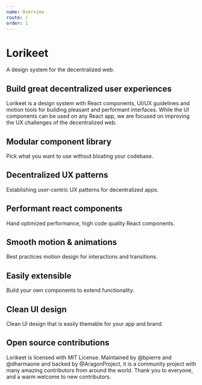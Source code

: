 ```yaml
---
name: Overview
route: /
order: 1
---
```


# Lorikeet

A design system for the decentralized web.

## Build great decentralized user experiences

Lorikeet is a design system with React components, UI/UX guidelines and motion
tools for building pleasant and performant interfaces. While the UI components
can be used on any React app, we are focused on improving the UX challenges of
the decentralized web.

## Modular component library

Pick what you want to use without bloating your codebase.

## Decentralized UX patterns

Establishing user-centric UX patterns for decentralized apps.

## Performant react components

Hand optimized performance, high code quality React components.

## Smooth motion & animations

Best practices motion design for interactions and transitions.

## Easily extensible

Build your own components to extend functionality.

## Clean UI design

Clean UI design that is easily themable for your app and brand.

## Open source contributions

Lorikeet is licensed with MIT License. Maintained by @bpierre and @dharmaone
and backed by @AragonProject, it is a community project with many amazing
contributors from around the world. Thank you to everyone, and a warm welcome
to new contributors.
